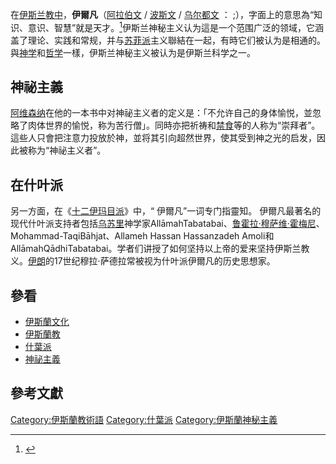 
在[[伊斯兰教|伊斯兰教中]]，'''伊爾凡'''（[[阿拉伯语|阿拉伯文]] / [[波斯语|波斯文]] / [[乌尔都语|乌尔都文]] ： {{Lang|ar|عرفان}} ;{{Lang-tr|İrfan}}），字面上的意思為“知识、意识、智慧”就是天才。<ref>{{Cite book|last=Mutahhari|first=Murtaza|last2=Tabataba'i|first2=Muhammad Husayn|last3=Khomeini|first3=Ruhollah|title=Light Within Me|year=2000|publisher=Ansariyan Publications}}</ref>伊斯兰神秘主义认为這是一个范围广泛的领域，它涵盖了理论、实践和常规，并与[[蘇非主義|苏菲派]]主义聯結在一起，有時它们被认为是相通的。與[[神學|神学]]和[[哲学|哲学]]一樣，伊斯兰神秘主义被认为是伊斯兰科学之一。 

== 神祕主義 ==
[[伊本·西那|阿维森纳]]在他的一本书中对神祕主义者的定义是：「不允许自己的身体愉悦，並忽略了肉体世界的愉悦，称为苦行僧」。同時亦把祈祷和[[禁食|禁食]]等的人称为“崇拜者”。這些人只會把注意力投放於神，並将其引向超然世界，使其受到神之光的启发，因此被称为“神祕主义者”。

== 在什叶派 ==
另一方面，在《[[十二伊玛目派|十二伊玛目派]]》中，“ 伊爾凡”一词专门指靈知。 伊爾凡最著名的现代什叶派支持者包括[[烏蘇勒派|乌苏里]]神学家AllāmahTabatabai、[[鲁霍拉·穆萨维·霍梅尼|鲁霍拉·穆萨维·霍梅尼]]、 Mohammad-TaqiBāhjat、Allameh Hassan Hassanzadeh Amoli和AllāmahQādhiTabatabai。学者们讲授了如何坚持以上帝的爱来坚持伊斯兰教义。[[伊朗|伊朗]]的17世纪穆拉·萨德拉常被视为什叶派伊爾凡的历史思想家。 

== 參看 ==

*[[伊斯蘭文化|伊斯蘭文化]]
* [[伊斯蘭教|伊斯蘭教]]
*[[什葉派|什葉派]]
*[[神祕主義|神祕主義]]

==參考文獻==
{{reflist}}

[[Category:伊斯蘭教術語|Category:伊斯蘭教術語]]
[[Category:什葉派|Category:什葉派]]
[[Category:伊斯蘭神秘主義|Category:伊斯蘭神秘主義]]
{{stub}}